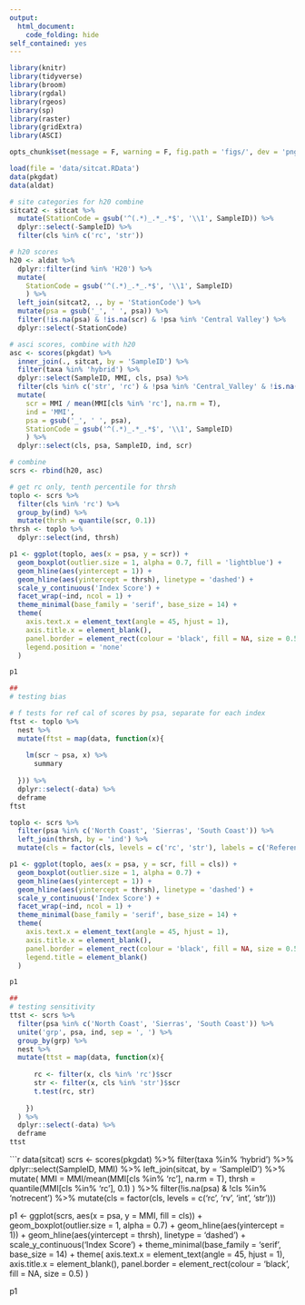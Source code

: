 ```yaml
---
output: 
  html_document:
    code_folding: hide
self_contained: yes
---
```


```r
library(knitr)
library(tidyverse)
library(broom)
library(rgdal)
library(rgeos)
library(sp)
library(raster)
library(gridExtra)
library(ASCI)

opts_chunk$set(message = F, warning = F, fig.path = 'figs/', dev = 'png', dev.args = list(tiff = list(family = 'serif')), dpi = 400, out.width = '50%')

load(file = 'data/sitcat.RData')
data(pkgdat)
data(aldat)

# site categories for h20 combine
sitcat2 <- sitcat %>% 
  mutate(StationCode = gsub('^(.*)_.*_.*$', '\\1', SampleID)) %>% 
  dplyr::select(-SampleID) %>% 
  filter(cls %in% c('rc', 'str'))

# h20 scores
h20 <- aldat %>% 
  dplyr::filter(ind %in% 'H20') %>% 
  mutate(
    StationCode = gsub('^(.*)_.*_.*$', '\\1', SampleID)
    ) %>% 
  left_join(sitcat2, ., by = 'StationCode') %>% 
  mutate(psa = gsub('_', ' ', psa)) %>% 
  filter(!is.na(psa) & !is.na(scr) & !psa %in% 'Central Valley') %>% 
  dplyr::select(-StationCode)

# asci scores, combine with h20
asc <- scores(pkgdat) %>% 
  inner_join(., sitcat, by = 'SampleID') %>% 
  filter(taxa %in% 'hybrid') %>% 
  dplyr::select(SampleID, MMI, cls, psa) %>% 
  filter(cls %in% c('str', 'rc') & !psa %in% 'Central_Valley' & !is.na(psa)) %>% 
  mutate(
    scr = MMI / mean(MMI[cls %in% 'rc'], na.rm = T), 
    ind = 'MMI',
    psa = gsub('_', ' ', psa), 
    StationCode = gsub('^(.*)_.*_.*$', '\\1', SampleID)
    ) %>%
  dplyr::select(cls, psa, SampleID, ind, scr)

# combine
scrs <- rbind(h20, asc)
```

```r
# get rc only, tenth percentile for thrsh
toplo <- scrs %>% 
  filter(cls %in% 'rc') %>% 
  group_by(ind) %>% 
  mutate(thrsh = quantile(scr, 0.1))
thrsh <- toplo %>% 
  dplyr::select(ind, thrsh)

p1 <- ggplot(toplo, aes(x = psa, y = scr)) + 
  geom_boxplot(outlier.size = 1, alpha = 0.7, fill = 'lightblue') + 
  geom_hline(aes(yintercept = 1)) + 
  geom_hline(aes(yintercept = thrsh), linetype = 'dashed') + 
  scale_y_continuous('Index Score') + 
  facet_wrap(~ind, ncol = 1) +
  theme_minimal(base_family = 'serif', base_size = 14) +
  theme(
    axis.text.x = element_text(angle = 45, hjust = 1), 
    axis.title.x = element_blank(), 
    panel.border = element_rect(colour = 'black', fill = NA, size = 0.5), 
    legend.position = 'none'
  ) 

p1
```

```r
##
# testing bias 

# f tests for ref cal of scores by psa, separate for each index
ftst <- toplo %>% 
  nest %>% 
  mutate(ftst = map(data, function(x){
    
    lm(scr ~ psa, x) %>% 
      summary
    
  })) %>%
  dplyr::select(-data) %>% 
  deframe
ftst
```

```r
toplo <- scrs %>% 
  filter(psa %in% c('North Coast', 'Sierras', 'South Coast')) %>% 
  left_join(thrsh, by = 'ind') %>% 
  mutate(cls = factor(cls, levels = c('rc', 'str'), labels = c('Reference', 'Stressed')))

p1 <- ggplot(toplo, aes(x = psa, y = scr, fill = cls)) + 
  geom_boxplot(outlier.size = 1, alpha = 0.7) + 
  geom_hline(aes(yintercept = 1)) + 
  geom_hline(aes(yintercept = thrsh), linetype = 'dashed') + 
  scale_y_continuous('Index Score') + 
  facet_wrap(~ind, ncol = 1) +
  theme_minimal(base_family = 'serif', base_size = 14) +
  theme(
    axis.text.x = element_text(angle = 45, hjust = 1), 
    axis.title.x = element_blank(), 
    panel.border = element_rect(colour = 'black', fill = NA, size = 0.5), 
    legend.title = element_blank()
  ) 

p1
```

```r
##
# testing sensitivity
ttst <- scrs %>% 
  filter(psa %in% c('North Coast', 'Sierras', 'South Coast')) %>% 
  unite('grp', psa, ind, sep = ', ') %>% 
  group_by(grp) %>% 
  nest %>% 
  mutate(ttst = map(data, function(x){
  
      rc <- filter(x, cls %in% 'rc')$scr
      str <- filter(x, cls %in% 'str')$scr
      t.test(rc, str)
      
    })
  ) %>% 
  dplyr::select(-data) %>% 
  deframe
ttst
```

```r
data(sitcat)
scrs <- scores(pkgdat) %>% 
  filter(taxa %in% 'hybrid') %>% 
  dplyr::select(SampleID, MMI) %>% 
  left_join(sitcat, by = 'SampleID') %>% 
  mutate(
    MMI = MMI/mean(MMI[cls %in% 'rc'], na.rm = T), 
    thrsh = quantile(MMI[cls %in% 'rc'], 0.1)
    ) %>% 
  filter(!is.na(psa) & !cls %in% 'notrecent') %>% 
  mutate(cls = factor(cls, levels = c('rc', 'rv', 'int', 'str')))

p1 <- ggplot(scrs, aes(x = psa, y = MMI, fill = cls)) + 
  geom_boxplot(outlier.size = 1, alpha = 0.7) + 
  geom_hline(aes(yintercept = 1)) + 
  geom_hline(aes(yintercept = thrsh), linetype = 'dashed') + 
  scale_y_continuous('Index Score') + 
  theme_minimal(base_family = 'serif', base_size = 14) +
  theme(
    axis.text.x = element_text(angle = 45, hjust = 1), 
    axis.title.x = element_blank(), 
    panel.border = element_rect(colour = 'black', fill = NA, size = 0.5)
  )

p1
